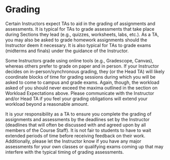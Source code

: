 # Grading

Certain Instructors expect TAs to aid in the grading of assignments and assessments. It is typical for TAs to grade assessments that take place during Sections they lead (e.g., quizzes, worksheets, labs, etc.). As a TA, you may also be asked to grade homework assignments should the Instructor deem it necessary. It is also typical for TAs to grade exams (midterms and finals) under the guidance of the Instructor. 

Some Instructors grade using online tools (e.g.,  Gradescope, Canvas), whereas others prefer to grade on paper and in person. If your Instructor decides on in-person/synchronous grading, they (or the Head TA) will likely coordinate blocks of time for grading sessions during which you will be asked to come to campus and grade exams. Again, though, the workload asked of you should never exceed the maxima outlined in the section on Workload Expectations above. Please communicate with the Instructor and/or Head TA if you feel your grading obligations will extend your workload beyond a reasonable amount.

It is your responsibility as a TA to ensure you complete the grading of assignments and assessments by the deadlines set by the Instructor (deadlines that will often be discussed with and agreed upon by all members of the Course Staff). It is not fair to students to have to wait extended periods of time before receiving feedback on their work. Additionally, please let the Instructor know if you have any major assessments for your own classes or qualifying exams coming up that may interfere with the typical timing of grading assessments. 